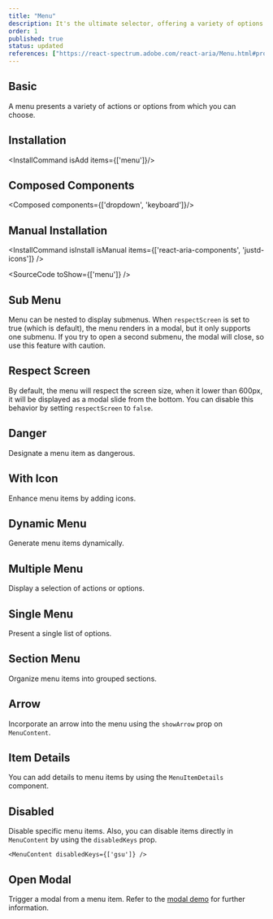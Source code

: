 ```yaml
---
title: "Menu"
description: It's the ultimate selector, offering a variety of options like a professional. Just click on it, and it will display all the choices, select whatever you prefer!
order: 1
published: true
status: updated
references: ["https://react-spectrum.adobe.com/react-aria/Menu.html#props", "https://github.com/jamiebuilds/tailwindcss-animate"]
---
```


## Basic
A menu presents a variety of actions or options from which you can choose.
<How toUse="collections/menu-basic-demo" />

## Installation
<InstallCommand isAdd items={['menu']}/>

## Composed Components
<Composed components={['dropdown', 'keyboard']}/>

## Manual Installation
<InstallCommand isInstall isManual items={['react-aria-components', 'justd-icons']} />

<SourceCode toShow={['menu']} />

## Sub Menu
Menu can be nested to display submenus.
<How toUse="collections/menu-sub-demo" />
<Note>
  When `respectScreen` is set to true (which is default), the menu renders in a modal, but it only supports one submenu. If you try to open a second submenu, the modal will close, so use this feature with caution.
</Note>

## Respect Screen
By default, the menu will respect the screen size, when it lower than 600px, it will be displayed as a modal slide from the bottom. You can disable this behavior by setting `respectScreen` to `false`.
<How toUse="collections/menu-respect-screen-demo" />

## Danger
Designate a menu item as dangerous.
<How toUse="collections/menu-danger-demo" />

## With Icon
Enhance menu items by adding icons.
<How toUse="collections/menu-with-icon-demo" />

## Dynamic Menu
Generate menu items dynamically.
<How toUse="collections/menu-collection-demo" />

## Multiple Menu
Display a selection of actions or options.
<How toUse="collections/multiple-menu-demo" />


## Single Menu
Present a single list of options.
<How toUse="collections/single-menu-demo" />

## Section Menu
Organize menu items into grouped sections.
<How toUse="collections/menu-section-demo" />

## Arrow
Incorporate an arrow into the menu using the `showArrow` prop on `MenuContent`.
<How toUse="collections/menu-with-arrow-demo" />

## Item Details
You can add details to menu items by using the `MenuItemDetails` component.
<How toUse="collections/menu-item-details-demo" />

## Disabled
Disable specific menu items.
<How toUse="collections/menu-disabled-demo" />
Also, you can disable items directly in `MenuContent` by using the `disabledKeys` prop.
```tsx
<MenuContent disabledKeys={['gsu']} />
```

## Open Modal
Trigger a modal from a menu item. Refer to the [modal demo](/docs/components/overlays/modal#triggered-by-menu) for further information.
